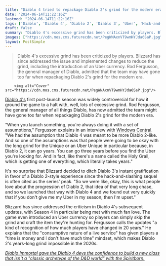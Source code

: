 ```yaml
---
title: "Diablo 4 tried to repackage Diablo 2's grind for the modern era, but series overseer Rod Fergusson says the 'consumptive nature of a live service' made it unfeasible"
date: "2024-06-14T11:22:16Z"
lastmod: "2024-06-14T11:22:16Z"
tags: ['Diablo', 'Diablo 4', 'Diablo 2', 'Diablo 3', 'Uber', 'Hack-and-Slash', 'Live Service', 'Consumptive Nature']
draft: false
summary: "Diablo 4's excessive grind has been criticized by players. Blizzard has since addressed the issue and implemented changes to reduce the grind, including the introduction of an Uber currency. Rod Fergusson, the general manager of Diablo, admitted that the team may have gone too far when repackaging Diablo 2's grind for the modern era."
images: ["https://cdn.mos.cms.futurecdn.net/PegWNAxnVT9wmHYJda6SaP.jpg"]
layout: PostSimple
---
```

> Diablo 4's excessive grind has been criticized by players. Blizzard has since addressed the issue and implemented changes to reduce the grind, including the introduction of an Uber currency. Rod Fergusson, the general manager of Diablo, admitted that the team may have gone too far when repackaging Diablo 2's grind for the modern era.


        <img alt="Cover" src="https://cdn.mos.cms.futurecdn.net/PegWNAxnVT9wmHYJda6SaP.jpg"/>
        
[Diablo 4's](https://www.gamesradar.com/diablo-4-guide/) first post-launch season was widely controversial for how it ground the game to a halt with, well, lots of excessive grind. Rod Fergusson, the general manager of all things Diablo, has now admitted the team might have gone too far when repackaging Diablo 2's grind for the modern era. 

"When you launch something, you're always doing it with a set of assumptions," Fergusson explains in an interview with [Windows Central](https://www.windowscentral.com/gaming/is-there-a-paladin-in-diablo-4). "We had the assumption that Diablo 4 was meant to be more Diablo 2-like. And so one of the assumptions was that people were going to be okay with the long grind for the Unique or an Uber Unique in particular because, in Diablo 2, it can go years. You can go three years before you find the Uber you're looking for. And in fact, like there's a name called the Holy Grail, which is getting one of everything, which literally takes years."

It's no surprise that Blizzard decided to ditch Diablo 3's instant gratification in favor of a Diablo 2-style experience since the hack-and-slashing sequel is often cited as the series' peak. "So we were like, okay, this is what people love about the progression of Diablo 2, that idea of that very long chase, and so we launched that way with Diablo 4 and we found out very quickly that if you don't give me my Uber in my season, then I'm upset."

Blizzard has since addressed the criticism in Diablo 4's subsequent updates, with Season 4 in particular being met with much fan love. The game even introduced an Uber currency so players can simply skip the grind and craft the item they're hunting for. Fergusson calls the updates "a kind of recognition of how much players have changed in 20 years." He explains that the "consumptive nature of a live service" has given players a "time is money and I don't have much time" mindset, which makes Diablo 2's years-long grind impossible in the 2020s.

[<em>Diablo Immortal gave the Diablo 4 devs the confidence to build a new class that isn't a "classic archetype of the D&amp;D world" with the Spiritborn.</em>](https://www.gamesradar.com/games/action-rpg/diablo-immortal-gave-the-diablo-4-devs-the-confidence-to-build-a-new-class-that-isnt-a-classic-archetype-of-the-dandd-world-with-the-spiritborn/)
        